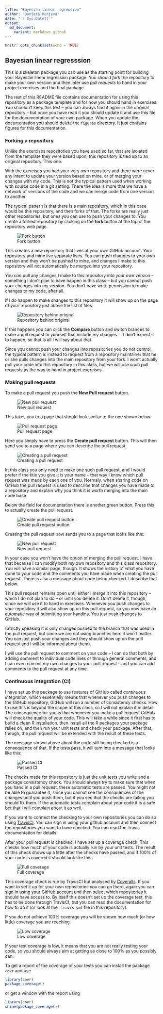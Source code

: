 ```yaml
---
title: "Bayesian linear regression"
author: "Donjeta Runjeva"
date: "`r Sys.Date()`"
output:
  md_document:
    variant: markdown_github
---
```


```r
knitr::opts_chunk$set(echo = TRUE)
```

## Bayesian linear regresssion

This is a skeleton package you can use as the starting point for building your Bayesian linear regression package. You should *fork* the repository to make your own version and then later use *pull requests* to hand in your project exercises and the final package.

The rest of this README file contains documentation for using this repository as a package template and for how you should hand in exercises. You shouldn't keep this text -- you can always find it again in the original repository -- but once you have read it you should update it and use this file for the documentation of your own package. When you update the documentation you should delete the `figures` directory. It just contains figures for this documentation.

### Forking a repository

Unlike the exercises repositories you have used so far, that are isolated from the template they were based upon, this repository is tied up to an original repository. This one.

With the exercises you had your very own repository and there were never any intent to update your version based on mine, or of merging your changes with my code. This is not the typical pattern used when working with source code in a git setting. There the idea is more that we have a network of versions of the code and we can merge code from one version to another.

The typical pattern is that there is a main repository, which in this case would be this repository, and then forks of that. The forks are really just other repositories, but ones you can use to push your changes to. You create a forked repository by clicking on the **fork** button at the top of the repository web page.

![Fork button](figures/fork.png)

This creates a new repository that lives at your own GitHub account. Your repository and mine live separate lives. You can push changes to your own version and they won't be pushed to mine, and changes I make to this repository will not automatically be merged into your repository.

You *can* pull any changes I make to this repository into your own version -- something I don't plan to have happen in this class -- but you cannot push your changes into my version. You don't have write permission to make changes to my code, after all.

If I *do* happen to make changes to this repository it will show up on the page of your repository just above the list of files.

![Repository behind original](figures/behind.png)

If this happens you can click the **Compare** button and switch brances to make a pull request to yourself that include my changes ... I don't expect it to happen, so that is all I will say about that.

Since you cannot push your changes into repositories you do not control, the typical pattern is instead to request from a repository maintainer that he or she pulls changes into the main repository from your fork. I won't actually pull your code into this repository in this class, but we will use such pull requests as the way to hand in project exercises.

### Making pull requests

To make a pull request you push the **New Pull request** button.

![New pull request](figures/new-pull-request.png)

This takes you to a page that should look similar to the one shown below:

![Pull request page](figures/new-pull-request-first-page.png)

Here you simply have to press the **Create pull request** button. This will then send you to a page where you can describe the pull request.

![Creating a pull request](figures/creating-pull-request.png)

In this class you only need to make one such pull request, and I would prefer if the title you give it is your name -- that way I know which pull request was made by each one of you. Normaly, when sharing code on GitHub the pull request is used to describe that changes you have made to a repository and explain why you think it is worth merging into the main code base.

Below the field for documentation there is another green button. Press this to actually create the pull request.

![Create pull request button](figures/create-button.png)

Creating the pull request now sends you to a page that looks like this:

![New pull request](figures/pull-request.png)

In your case you won't have the option of merging the pull request. I have that because I can modify both my own repository and this class repository. You will have a similar page, though. It shows the history of what you have done to your code and the comments you have made when creating the pull request.  There is also a message about code being checked. I describe that below.

This pull request remains open until either I merge it into this repository -- which I do not plan to do -- or until you delete it. Don't delete it, though, since we will use it to hand in exercises. Whenever you push changes to your repository it will also show up on this pull request, so you now have an automatic way of submitting your handins. You just push changes to GitHub.

(Strictly speaking it is only changes pushed to the branch that was used in the pull request, but since we are not using branches here it won't matter. You can just push your changes and they should show up on the pull request and I will be informed about them).

I will use the pull request to comment on your code -- I can do that both by adding comment to individual code lines or through general comments, and I can even commit my own changes to your pull request -- and you can add comments to the pull request at any time.


### Continuous integration (CI)

I have set up this package to use features of GitHub called *continuous integration*, which essentially means that whenever you push changes to the GitHub repository, GitHub will run a number of consistency checks. How to use this is beyond the scope of this class, so I will not explain it in detail. The consequence for you is that whenever you make a pull request GitHub will check the quality of your code. This will take a while since it first has to build a clean R installation, then install all the R packages your package relies on, and then run your unit tests and check your package. After that, though, the pull request will be extended with the result of these tests.

The message shown above about the code still being checked is a consequence of that. If the tests pass, it will turn into a message that looks like this:

![Passed CI](figures/passed-CI.png)

The checks made for this repository is just the unit tests you write and a package consistency check. You should always try to make sure that when you hand in a pull request, these automatic tests are passed. You might not be able to guarantee it, since you cannot see the consquences of the changes until you push them, but if you see that the checks are failing you should fix them. If the automatic tests complain about your code it is a safe bet that I will complain about it as well.

If you want to connect the checking to your own repositories you can do so using [TravisCI](http://www.travis-ci.com). You can sign in using your github account and then connect the repositories you want to have checked. You can read the Travis documentation for details.

After your pull request is checked, I have set up a coverage check. This checks how much of your code is actually run by your unit tests. The result of this check shows up a little after the checks have passed, and if 100% of your code is covered it should look like this:

![Full coverage](figures/full-coverage.png)

This coverage check is run by TravisCI but analysed by [Coveralls](https://coveralls.io/). If you want to set it up for your own repositories you can go there, again you can sign in using your GitHub account and then select which repositories it should have access to. By itself this doesn't set up the coverage test, this has to be done through TravisCI, but you can read the documentation for how to do it (or look at the `.travis.yml` file in this repository).

If you do not achieve 100% coverage you will be shown how much (or how little) coverage you are reaching.

![Low coverage](figures/no-coverage.png)

If your test coverage is low, it means that you are not really testing your code, so you should always aim at getting as close to 100% as you possibly can.

To get a report of the coverage of your tests you can install the package `covr` and use

```r
library(covr)
package_coverage()
```

or get a window with the report using

```r
library(covr)
shine(package_coverage())
```

